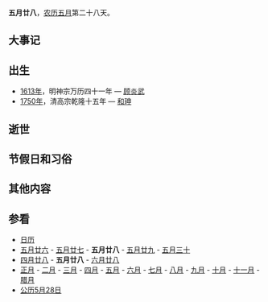 {{Lunar05Calendar}}
'''五月廿八'''，[[农历|农历]][[五月_(农历)|五月]]第二十八天。

==大事记==

==出生==
*[[1613年|1613年]]，明神宗万历四十一年 — [[顾炎武|顾炎武]]
*[[1750年|1750年]]，清高宗乾隆十五年 — [[和珅|和珅]]

==逝世==

==节假日和习俗==

==其他内容==

==参看==
*[[历史上的今天|日历]]
*[[五月廿六|五月廿六]] - [[五月廿七|五月廿七]] - '''五月廿八''' - [[五月廿九|五月廿九]] - [[五月三十|五月三十]] 
*[[四月廿八|四月廿八]] - '''五月廿八''' - [[六月廿八|六月廿八]]
*[[正月|正月]] - [[二月_(农历)|二月]] - [[三月_(农历)|三月]] - [[四月_(农历)|四月]] - [[五月_(农历)|五月]] - [[六月_(农历)|六月]] - [[七月_(农历)|七月]] - [[八月_(农历)|八月]] - [[九月_(农历)|九月]] - [[十月_(农历)|十月]] - [[十一月_(农历)|十一月]] - [[腊月|腊月]]
*[[公历|公历]][[5月28日|5月28日]]